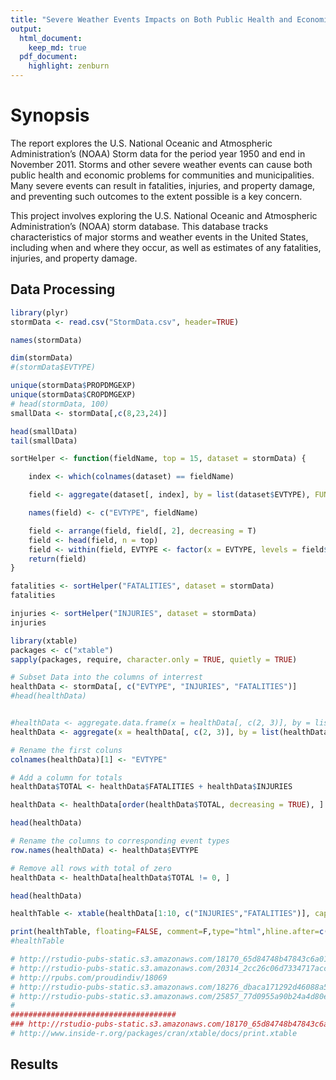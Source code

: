 ```yaml
---
title: "Severe Weather Events Impacts on Both Public Health and Economic Problems for Communities and Municipalities"
output: 
  html_document:
    keep_md: true
  pdf_document:
    highlight: zenburn 
---
```

# Synopsis
The report explores the U.S. National Oceanic and Atmospheric Administration's (NOAA) Storm data for the period  year 1950 and end in November 2011.
Storms and other severe weather events can cause both public health and economic problems for communities and municipalities. Many severe events can result in fatalities, injuries, and property damage, and preventing such outcomes to the extent possible is a key concern.

This project involves exploring the U.S. National Oceanic and Atmospheric Administration's (NOAA) storm database. This database tracks characteristics of major storms and weather events in the United States, including when and where they occur, as well as estimates of any fatalities, injuries, and property damage.

## Data Processing
```r
library(plyr)
stormData <- read.csv("StormData.csv", header=TRUE)

names(stormData)

dim(stormData)
#(stormData$EVTYPE)

unique(stormData$PROPDMGEXP)
unique(stormData$CROPDMGEXP)
# head(stormData, 100)
smallData <- stormData[,c(8,23,24)]

head(smallData)
tail(smallData)

sortHelper <- function(fieldName, top = 15, dataset = stormData) {

    index <- which(colnames(dataset) == fieldName)

    field <- aggregate(dataset[, index], by = list(dataset$EVTYPE), FUN = "sum")

    names(field) <- c("EVTYPE", fieldName)

    field <- arrange(field, field[, 2], decreasing = T)
    field <- head(field, n = top)
    field <- within(field, EVTYPE <- factor(x = EVTYPE, levels = field$EVTYPE))
    return(field)
}

fatalities <- sortHelper("FATALITIES", dataset = stormData)
fatalities

injuries <- sortHelper("INJURIES", dataset = stormData)
injuries
```

```r

library(xtable)
packages <- c("xtable")
sapply(packages, require, character.only = TRUE, quietly = TRUE)

# Subset Data into the columns of interrest
healthData <- stormData[, c("EVTYPE", "INJURIES", "FATALITIES")]
#head(healthData)


#healthData <- aggregate.data.frame(x = healthData[, c(2, 3)], by = list(healthData$EVTYPE), FUN = sum)
healthData <- aggregate(x = healthData[, c(2, 3)], by = list(healthData$EVTYPE), FUN = sum)

# Rename the first coluns
colnames(healthData)[1] <- "EVTYPE"

# Add a column for totals
healthData$TOTAL <- healthData$FATALITIES + healthData$INJURIES

healthData <- healthData[order(healthData$TOTAL, decreasing = TRUE), ]

head(healthData)

# Rename the columns to corresponding event types
row.names(healthData) <- healthData$EVTYPE

# Remove all rows with total of zero
healthData <- healthData[healthData$TOTAL != 0, ]

head(healthData)

healthTable <- xtable(healthData[1:10, c("INJURIES","FATALITIES")], caption = "Table 1. Top Ten Events")

print(healthTable, floating=FALSE, comment=F,type="html",hline.after=c(0,nrow(healthTable)))
#healthTable

# http://rstudio-pubs-static.s3.amazonaws.com/18170_65d84748b47843c6a01d81b60b09d10c.html
# http://rstudio-pubs-static.s3.amazonaws.com/20314_2cc26c06d7334717acc71dae3bc4c05e.html
# http://rpubs.com/proudindiv/18069
# http://rstudio-pubs-static.s3.amazonaws.com/18276_dbaca171292d46088a5c766d548938f6.html
# http://rstudio-pubs-static.s3.amazonaws.com/25857_77d0955a90b24a4d80e15c6bdca441f9.html
# 
#####################################
### http://rstudio-pubs-static.s3.amazonaws.com/18170_65d84748b47843c6a01d81b60b09d10c.html
# http://www.inside-r.org/packages/cran/xtable/docs/print.xtable
```
## Results
